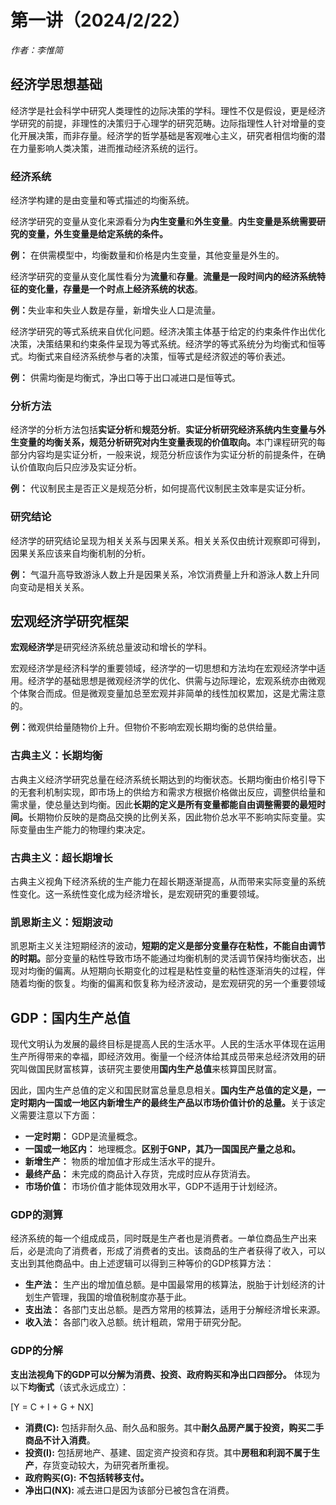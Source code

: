 # 第一讲（2024/2/22）
*作者：李惟简*

## 经济学思想基础

经济学是社会科学中研究人类理性的边际决策的学科。理性不仅是假设，更是经济学研究的前提，非理性的决策归于心理学的研究范畴。边际指理性人针对增量的变化开展决策，而非存量。经济学的哲学基础是客观唯心主义，研究者相信均衡的潜在力量影响人类决策，进而推动经济系统的运行。

### 经济系统

经济学构建的是由变量和等式描述的均衡系统。

经济学研究的变量从变化来源看分为**内生变量**和**外生变量**。**内生变量是系统需要研究的变量，外生变量是给定系统的条件。**

**例：** 在供需模型中，均衡数量和价格是内生变量，其他变量是外生的。

经济学研究的变量从变化属性看分为**流量**和**存量**。**流量是一段时间内的经济系统特征的变化量，存量是一个时点上经济系统的状态**。

**例：**失业率和失业人数是存量，新增失业人口是流量。

经济学研究的等式系统来自优化问题。经济决策主体基于给定的约束条件作出优化决策，决策结果和约束条件呈现为等式系统。经济学的等式系统分为均衡式和恒等式。均衡式来自经济系统参与者的决策，恒等式是经济叙述的等价表述。

**例：** 供需均衡是均衡式，净出口等于出口减进口是恒等式。

### 分析方法

经济学的分析方法包括**实证分析**和**规范分析**。**实证分析研究经济系统内生变量与外生变量的均衡关系，规范分析研究对内生变量表现的价值取向。**本门课程研究的每部分内容均是实证分析，一般来说，规范分析应该作为实证分析的前提条件，在确认价值取向后只应涉及实证分析。

**例：** 代议制民主是否正义是规范分析，如何提高代议制民主效率是实证分析。

### 研究结论

经济学的研究结论呈现为相关关系与因果关系。相关关系仅由统计观察即可得到，因果关系应该来自均衡机制的分析。

**例：** 气温升高导致游泳人数上升是因果关系，冷饮消费量上升和游泳人数上升同向变动是相关关系。

## 宏观经济学研究框架

**宏观经济学**是研究经济系统总量波动和增长的学科。

宏观经济学是经济科学的重要领域，经济学的一切思想和方法均在宏观经济学中适用。经济学的基础思想是微观经济学的优化、供需与边际理论，宏观系统亦由微观个体聚合而成。但是微观变量加总至宏观并非简单的线性加权累加，这是尤需注意的。

**例：**微观供给量随物价上升。但物价不影响宏观长期均衡的总供给量。

### 古典主义：长期均衡

古典主义经济学研究总量在经济系统长期达到的均衡状态。长期均衡由价格引导下的无套利机制实现，即市场上的供给方和需求方根据价格做出反应，调整供给量和需求量，使总量达到均衡。因此**长期的定义是所有变量都能自由调整需要的最短时间。**长期物价反映的是商品交换的比例关系，因此物价总水平不影响实际变量。实际变量由生产能力的物理约束决定。

### 古典主义：超长期增长

古典主义视角下经济系统的生产能力在超长期逐渐提高，从而带来实际变量的系统性变化。这一系统性变化成为经济增长，是宏观研究的重要领域。

### 凯恩斯主义：短期波动

凯恩斯主义关注短期经济的波动，**短期的定义是部分变量存在粘性，不能自由调节的时期。**部分变量的粘性导致市场不能通过均衡机制的灵活调节保持均衡状态，出现对均衡的偏离。从短期向长期变化的过程是粘性变量的粘性逐渐消失的过程，伴随着均衡的恢复。均衡的偏离和恢复称为经济波动，是宏观研究的另一个重要领域

## GDP：国内生产总值

现代文明认为发展的最终目标是提高人民的生活水平。人民的生活水平体现在运用生产所得带来的幸福，即经济效用。衡量一个经济体给其成员带来总经济效用的研究叫做国民财富核算，该研究主要使用**国内生产总值**来核算国民财富。

因此，国内生产总值的定义和国民财富总量息息相关。**国内生产总值的定义是，一定时期内一国或一地区内新增生产的最终生产品以市场价值计价的总量。**关于该定义需要注意以下方面：

- **一定时期：** GDP是流量概念。
- **一国或一地区内：** 地理概念。**区别于GNP，其乃一国国民产量之总和。**
- **新增生产：** 物质的增加值才形成生活水平的提升。
- **最终产品：** 未完成的商品计入存货，完成时应从存货消去。
- **市场价值：** 市场价值才能体现效用水平，GDP不适用于计划经济。

### GDP的测算

经济系统的每一个组成成员，同时既是生产者也是消费者。一单位商品生产出来后，必是流向了消费者，形成了消费者的支出。该商品的生产者获得了收入，可以支出到其他商品中。由上述逻辑可以得到三种等价的GDP核算方法：

- **生产法：** 生产出的增加值总额。是中国最常用的核算法，脱胎于计划经济的计划生产管理，我国的增值税制度亦基于此。
- **支出法：** 各部门支出总额。是西方常用的核算法，适用于分解经济增长来源。
- **收入法：** 各部门收入总额。统计粗疏，常用于研究分配。

### GDP的分解

**支出法视角下的GDP可以分解为消费、投资、政府购买和净出口四部分。** 体现为以下**均衡式**（该式永远成立）：

\[Y = C + I + G + NX\]

- **消费(C):** 包括非耐久品、耐久品和服务。其中**耐久品房产属于投资，购买二手商品不计入消费**。
- **投资(I):** 包括房地产、基建、固定资产投资和存货。其中**房租和利润不属于生产**，存货变动较大，为研究者所重视。
- **政府购买(G):** **不包括转移支付。**
- **净出口(NX):** 减去进口是因为该部分已被包含在消费。



